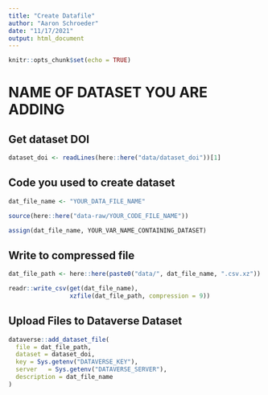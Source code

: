 ```yaml
---
title: "Create Datafile"
author: "Aaron Schroeder"
date: "11/17/2021"
output: html_document
---
```


```r
knitr::opts_chunk$set(echo = TRUE)
```

# NAME OF DATASET YOU ARE ADDING 

## Get dataset DOI

```r
dataset_doi <- readLines(here::here("data/dataset_doi"))[1]
```

## Code you used to create dataset

```r
dat_file_name <- "YOUR_DATA_FILE_NAME"

source(here::here("data-raw/YOUR_CODE_FILE_NAME"))

assign(dat_file_name, YOUR_VAR_NAME_CONTAINING_DATASET)
```

## Write to compressed file

```r
dat_file_path <- here::here(paste0("data/", dat_file_name, ".csv.xz"))

readr::write_csv(get(dat_file_name),
                 xzfile(dat_file_path, compression = 9))
```

## Upload Files to Dataverse Dataset

```r
dataverse::add_dataset_file(
  file = dat_file_path,
  dataset = dataset_doi,
  key = Sys.getenv("DATAVERSE_KEY"),
  server   = Sys.getenv("DATAVERSE_SERVER"),
  description = dat_file_name
)
```
